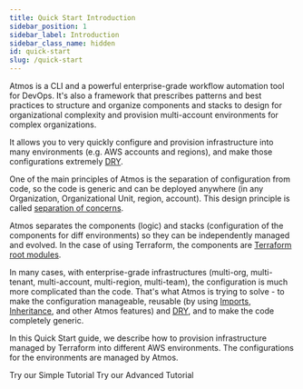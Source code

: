 ```yaml
---
title: Quick Start Introduction
sidebar_position: 1
sidebar_label: Introduction
sidebar_class_name: hidden
id: quick-start
slug: /quick-start
---
```


<Intro>
Atmos is a CLI and a powerful enterprise-grade workflow automation tool for DevOps. It's also a framework that prescribes patterns and best practices to structure and organize components and stacks to design for organizational complexity and provision multi-account environments for complex organizations.
</Intro>

It allows you to very quickly configure and provision infrastructure into many environments (e.g. AWS accounts and regions), and make those configurations extremely [DRY](https://en.wikipedia.org/wiki/Don%27t_repeat_yourself).

One of the main principles of Atmos is the separation of configuration from code, so the code is generic and can be deployed anywhere (in any Organization, Organizational Unit, region, account). This design principle is called [separation of concerns](https://en.wikipedia.org/wiki/Separation_of_concerns).

Atmos separates the components (logic) and stacks (configuration of the components for diff environments) so they can be independently managed and evolved. In the case of using Terraform, the components are [Terraform root modules](https://developer.hashicorp.com/terraform/language/modules#the-root-module).

In many cases, with enterprise-grade infrastructures (multi-org, multi-tenant, multi-account, multi-region, multi-team), the configuration is much more complicated than the code. That's what Atmos is trying to solve - to make the configuration manageable, reusable (by using [Imports](/core-concepts/stacks/imports), [Inheritance](/core-concepts/stacks/inheritance), and other Atmos features) and [DRY](https://en.wikipedia.org/wiki/Don%27t_repeat_yourself), and to make the code completely generic.

In this Quick Start guide, we describe how to provision infrastructure managed by Terraform into different AWS environments. The configurations for the environments are managed by Atmos.

<Link
    to="/quick-start/simple"
    className="button button--lg button--primary">
    Try our Simple Tutorial
</Link>

<Link
    to="/quick-start/advanced"
    className="button button--lg button--outline button--primary ml20">
    Try our Advanced Tutorial
</Link>
